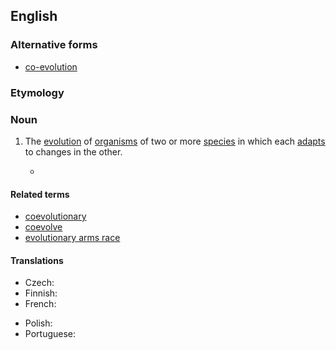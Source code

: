 {{also|co-evolution|coévolution}}
==English==

===Alternative forms===
* [[co-evolution]]

===Etymology===
{{prefix|en|co|evolution}}

===Noun===
{{wikipedia|co-evolution}}
{{en-noun|-|s}}

# {{lb|en|ecology|evolutionary theory}} The [[evolution]] of [[organism]]s of two or more [[species]] in which each [[adapt]]s to changes in the other.
#* {{quote-journal|en|year=2005|journal=Annals of the Entomological Society of America|volume=98|issue=4|page=431|url=http://dx.doi.org/10.1603/0013-8746(2005)098%5B0431:RONWSO%5D2.0.CO;2|title=Revision of New World Species of Shore Fly Genus ''Discomyza'' Meigen (Diptera: Ephydridae)|passage=These species breed in a variety of both terrestrial and marine snails, although there is no obvious pattern of '''coevolution'''.}}

====Related terms====
* [[coevolutionary]]
* [[coevolve]]
* [[evolutionary arms race]]

====Translations====
{{trans-top|evolution featuring mutual adaptation}}
* Czech: {{t|cs|koevoluce|f}}
* Finnish: {{t+|fi|koevoluutio}}
* French: {{t+|fr|coévolution|f}}
{{trans-mid}}
* Polish: {{t+|pl|koewolucja|f}}
* Portuguese: {{t|pt|coevolução|f}}
{{trans-bottom}}